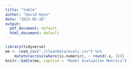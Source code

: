 ```yaml
---
title: "table"
author: "David Hyon"
date: "2025-05-16"
output:
  pdf_document: default
  html_document: default
---
```


```r
library(tidyverse)
me <- read_csv("./cleanData/evals.csv") %>% 
    mutate(across(where(is.numeric), ~ round(.x, 3)))
knitr::kable(me, caption = "Model Evaluation Metrics")
```
